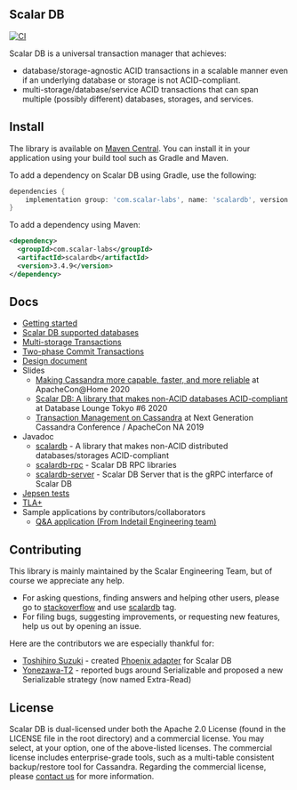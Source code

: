 ## Scalar DB

[![CI](https://github.com/scalar-labs/scalardb/actions/workflows/ci.yaml/badge.svg?branch=master)](https://github.com/scalar-labs/scalardb/actions/workflows/ci.yaml)

Scalar DB is a universal transaction manager that achieves:
- database/storage-agnostic ACID transactions in a scalable manner even if an underlying database or storage is not ACID-compliant.
- multi-storage/database/service ACID transactions that can span multiple (possibly different) databases, storages, and services.

## Install
The library is available on [Maven Central](https://search.maven.org/search?q=a:scalardb). 
You can install it in your application using your build tool such as Gradle and Maven. 

To add a dependency on Scalar DB using Gradle, use the following:
```gradle
dependencies {
    implementation group: 'com.scalar-labs', name: 'scalardb', version: '3.4.9'
}
```

To add a dependency using Maven:
```xml
<dependency>
  <groupId>com.scalar-labs</groupId>
  <artifactId>scalardb</artifactId>
  <version>3.4.9</version>
</dependency>
```

## Docs
* [Getting started](getting-started.mdx)
* [Scalar DB supported databases](scalardb-supported-databases.mdx)
* [Multi-storage Transactions](multi-storage-transactions.mdx)
* [Two-phase Commit Transactions](two-phase-commit-transactions.mdx)
* [Design document](design.mdx)
* Slides
    * [Making Cassandra more capable, faster, and more reliable](https://www.slideshare.net/scalar-inc/making-cassandra-more-capable-faster-and-more-reliable-at-apacheconhome-2020) at ApacheCon@Home 2020
    * [Scalar DB: A library that makes non-ACID databases ACID-compliant](https://www.slideshare.net/scalar-inc/scalar-db-a-library-that-makes-nonacid-databases-acidcompliant) at Database Lounge Tokyo #6 2020
    * [Transaction Management on Cassandra](https://www.slideshare.net/scalar-inc/transaction-management-on-cassandra) at Next Generation Cassandra Conference / ApacheCon NA 2019
* Javadoc
    * [scalardb](https://javadoc.io/doc/com.scalar-labs/scalardb/latest/index.html) - A library that makes non-ACID distributed databases/storages ACID-compliant
    * [scalardb-rpc](https://javadoc.io/doc/com.scalar-labs/scalardb-rpc/latest/index.html) - Scalar DB RPC libraries
    * [scalardb-server](https://javadoc.io/doc/com.scalar-labs/scalardb-server/latest/index.html) - Scalar DB Server that is the gRPC interfarce of Scalar DB
* [Jepsen tests](https://github.com/scalar-labs/scalar-jepsen)
* [TLA+](https://github.com/scalar-labs/scalardb/tree/master/tla+/consensus-commit)
* Sample applications by contributors/collaborators
  * [Q&A application (From Indetail Engineering team)](https://github.com/indetail-blockchain/getting-started-with-scalardb)

## Contributing 
This library is mainly maintained by the Scalar Engineering Team, but of course we appreciate any help.

* For asking questions, finding answers and helping other users, please go to [stackoverflow](https://stackoverflow.com/) and use [scalardb](https://stackoverflow.com/questions/tagged/scalardb) tag.
* For filing bugs, suggesting improvements, or requesting new features, help us out by opening an issue.

Here are the contributors we are especially thankful for:
- [Toshihiro Suzuki](https://github.com/brfrn169) - created [Phoenix adapter](https://github.com/scalar-labs/scalardb-phoenix) for Scalar DB
- [Yonezawa-T2](https://github.com/Yonezawa-T2) - reported bugs around Serializable and proposed a new Serializable strategy (now named Extra-Read)

## License
Scalar DB is dual-licensed under both the Apache 2.0 License (found in the LICENSE file in the root directory) and a commercial license. You may select, at your option, one of the above-listed licenses. The commercial license includes enterprise-grade tools, such as a multi-table consistent backup/restore tool for Cassandra. Regarding the commercial license, please [contact us](https://www.scalar-labs.com/contact/) for more information.
